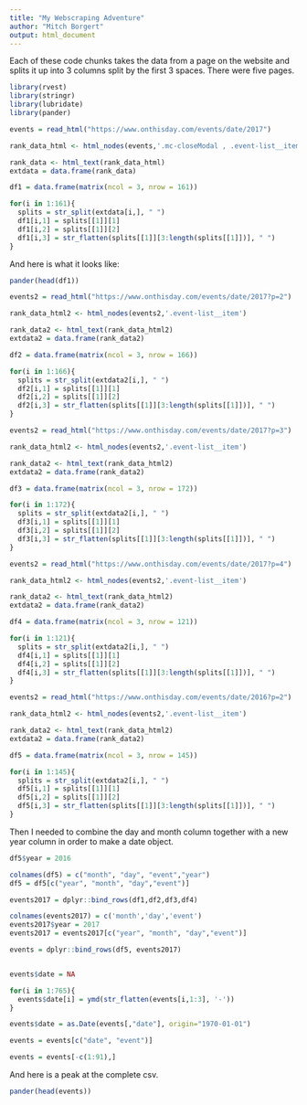 ```yaml
---
title: "My Webscraping Adventure"
author: "Mitch Borgert"
output: html_document
---
```



Each of these code chunks takes the data from a page on the website and splits it up into 3 columns split by the first 3 spaces. There were five pages.

```r
library(rvest)
library(stringr)
library(lubridate)
library(pander)

events = read_html("https://www.onthisday.com/events/date/2017")

rank_data_html <- html_nodes(events,'.mc-closeModal , .event-list__item')

rank_data <- html_text(rank_data_html)
extdata = data.frame(rank_data)

df1 = data.frame(matrix(ncol = 3, nrow = 161))

for(i in 1:161){
  splits = str_split(extdata[i,], " ")
  df1[i,1] = splits[[1]][1]
  df1[i,2] = splits[[1]][2]
  df1[i,3] = str_flatten(splits[[1]][3:length(splits[[1]])], " ")
}
```

And here is what it looks like:
```r
pander(head(df1))
```

```r
events2 = read_html("https://www.onthisday.com/events/date/2017?p=2")

rank_data_html2 <- html_nodes(events2,'.event-list__item')

rank_data2 <- html_text(rank_data_html2)
extdata2 = data.frame(rank_data2)

df2 = data.frame(matrix(ncol = 3, nrow = 166))

for(i in 1:166){
  splits = str_split(extdata2[i,], " ")
  df2[i,1] = splits[[1]][1]
  df2[i,2] = splits[[1]][2]
  df2[i,3] = str_flatten(splits[[1]][3:length(splits[[1]])], " ")
}
```

```r
events2 = read_html("https://www.onthisday.com/events/date/2017?p=3")

rank_data_html2 <- html_nodes(events2,'.event-list__item')

rank_data2 <- html_text(rank_data_html2)
extdata2 = data.frame(rank_data2)

df3 = data.frame(matrix(ncol = 3, nrow = 172))

for(i in 1:172){
  splits = str_split(extdata2[i,], " ")
  df3[i,1] = splits[[1]][1]
  df3[i,2] = splits[[1]][2]
  df3[i,3] = str_flatten(splits[[1]][3:length(splits[[1]])], " ")
}
```

```r
events2 = read_html("https://www.onthisday.com/events/date/2017?p=4")

rank_data_html2 <- html_nodes(events2,'.event-list__item')

rank_data2 <- html_text(rank_data_html2)
extdata2 = data.frame(rank_data2)

df4 = data.frame(matrix(ncol = 3, nrow = 121))

for(i in 1:121){
  splits = str_split(extdata2[i,], " ")
  df4[i,1] = splits[[1]][1]
  df4[i,2] = splits[[1]][2]
  df4[i,3] = str_flatten(splits[[1]][3:length(splits[[1]])], " ")
}
```

```r
events2 = read_html("https://www.onthisday.com/events/date/2016?p=2")

rank_data_html2 <- html_nodes(events2,'.event-list__item')

rank_data2 <- html_text(rank_data_html2)
extdata2 = data.frame(rank_data2)

df5 = data.frame(matrix(ncol = 3, nrow = 145))

for(i in 1:145){
  splits = str_split(extdata2[i,], " ")
  df5[i,1] = splits[[1]][1]
  df5[i,2] = splits[[1]][2]
  df5[i,3] = str_flatten(splits[[1]][3:length(splits[[1]])], " ")
}
```

Then I needed to combine the day and month column together with a new year column in order to make a date object.

```r
df5$year = 2016

colnames(df5) = c("month", "day", "event","year")
df5 = df5[c("year", "month", "day","event")]

events2017 = dplyr::bind_rows(df1,df2,df3,df4)

colnames(events2017) = c('month','day','event')
events2017$year = 2017
events2017 = events2017[c("year", "month", "day","event")]

events = dplyr::bind_rows(df5, events2017)


events$date = NA

for(i in 1:765){
  events$date[i] = ymd(str_flatten(events[i,1:3], '-'))
}

events$date = as.Date(events[,"date"], origin="1970-01-01")

events = events[c("date", "event")]

events = events[-c(1:91),]

```

And here is a peak at the complete csv.
```r
pander(head(events))
```


